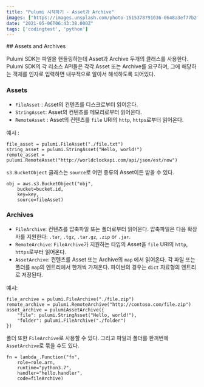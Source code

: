 ```yaml
---
title: "Pulumi 시작하기 - Asset과 Archive"
images: ["https://images.unsplash.com/photo-1515378791036-0648a3ef77b2?crop=entropy&cs=tinysrgb&fit=max&fm=jpg&ixid=MnwxMTc3M3wxfDF8YWxsfDF8fHx8fHwyfHwxNjIwMjgzNDU2&ixlib=rb-1.2.1&q=80&w=2000"]
date: "2021-05-06T06:43:38.000Z"
tags: ['codingtest', 'python']
---
```


<TOCInline toc={props.toc} asDisclosure />
## Assets and Archives

Pulumi SDK는 파일을 핸들링하는데 Asset과 Archive 두개의 클래스를 사용한다. Pulumi SDK의 각 리소스 API들은 각각 Asset 또는 Archive를 요구하며, 그에 해당하는 객체를 인자로 입력하면 내부적으로 알아서 해석하도록 되어있다.

### Assets

* `FileAsset` : Asset의 컨텐츠를 디스크로부터 읽어온다.
* `StringAsset`: Asset의 컨텐츠를 메모리로부터 읽어온다.
* `RemoteAsset` : Asset의 컨텐츠를 `file` URI의 `http`, `https`로부터 읽어온다.

예시 :

```
file_asset = pulumi.FileAsset("./file.txt")
string_asset = pulumi.StringAsset("Hello, world!")
remote_asset = pulumi.RemoteAsset("http://worldclockapi.com/api/json/est/now")

```

`s3.BucketObject` 클래스는 `source`로 어떤 종류의 Asset이든 받을 수 있다.

```
obj = aws.s3.BucketObject("obj",
    bucket=bucket.id,
    key=key,
    source=fileAsset)

```

### Archives

* `FileArchive`: 컨텐츠를 압축파일 또는 폴더로부터 읽어온다. 압축파일은 다음 확장자를 지원한다: `.tar`, `.tgz`, `.tar.gz`, `.zip` or `.jar`.
* `RemoteArchive`: `FileArchive`가 지원하는 타입의 Asset을 `file` URI의 `http`, `https`로부터 읽어온다.
* `AssetArchive`: 컨텐츠를 Asset 또는 Archive의 `map` 에서 읽어온다. 각 파일 또는 폴더를 `map`의 엔트리에서 한개씩 가져온다. 파이썬의 경우는 `dict` 자료형의 엔트리로 저장된다.

예시:

```
file_archive = pulumi.FileArchive("./file.zip")
remote_archive = pulumi.RemoteArchive("http://contoso.com/file.zip")
asset_archive = pulumiAssetArchive({
    "file": pulumi.StringAsset("Hello, world!"),
    "folder": pulumi.FileArchive("./folder")
})

```

폴더 또한 `FileArchive`로 사용할 수 있다. 그리고 파일과 폴더를 한꺼번에 `AssetArchive`로 묶을 수도 있다.

```
fn = lambda_.Function("fn",
    role=role.arn,
    runtime="python3.7",
    handler="hello.handler",
    code=fileArchive)

```
